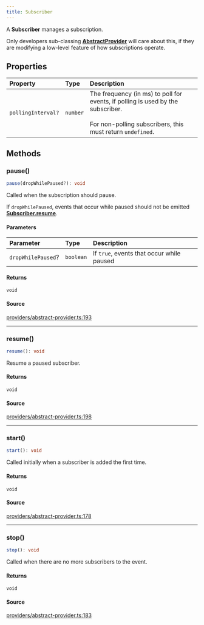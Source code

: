 ```yaml
---
title: Subscriber
---
```


A **Subscriber** manages a subscription.

Only developers sub-classing [**AbstractProvider**](/content/classes/AbstractProvider) will care about this, if they are
modifying a low-level feature of how subscriptions operate.

## Properties

| Property | Type | Description |
| :------ | :------ | :------ |
| `pollingInterval?` | `number` | The frequency (in ms) to poll for events, if polling is used by the subscriber.<br /><br />For non-polling subscribers, this must return `undefined`. |

## Methods

### pause()

```ts
pause(dropWhilePaused?): void
```

Called when the subscription should pause.

If `dropWhilePaused`, events that occur while paused should not be emitted
[**Subscriber.resume**](/content/interfaces/Subscriber#resume).

#### Parameters

| Parameter | Type | Description |
| :------ | :------ | :------ |
| `dropWhilePaused`? | `boolean` | If `true`, events that occur while paused |

#### Returns

`void`

#### Source

[providers/abstract-provider.ts:193](https://github.com/dominant-strategies/quais.js/blob/40f3917383e9421179ebdbc4076b907a7d088144/src/providers/abstract-provider.ts#L193)

***

### resume()

```ts
resume(): void
```

Resume a paused subscriber.

#### Returns

`void`

#### Source

[providers/abstract-provider.ts:198](https://github.com/dominant-strategies/quais.js/blob/40f3917383e9421179ebdbc4076b907a7d088144/src/providers/abstract-provider.ts#L198)

***

### start()

```ts
start(): void
```

Called initially when a subscriber is added the first time.

#### Returns

`void`

#### Source

[providers/abstract-provider.ts:178](https://github.com/dominant-strategies/quais.js/blob/40f3917383e9421179ebdbc4076b907a7d088144/src/providers/abstract-provider.ts#L178)

***

### stop()

```ts
stop(): void
```

Called when there are no more subscribers to the event.

#### Returns

`void`

#### Source

[providers/abstract-provider.ts:183](https://github.com/dominant-strategies/quais.js/blob/40f3917383e9421179ebdbc4076b907a7d088144/src/providers/abstract-provider.ts#L183)

